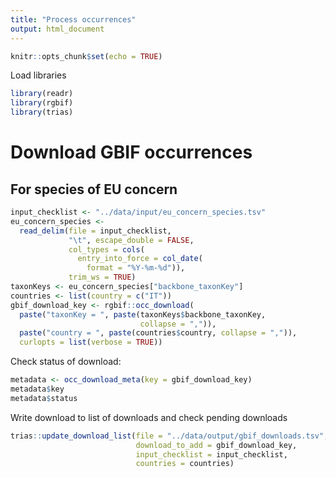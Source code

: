 ```yaml
---
title: "Process occurrences"
output: html_document
---
```


```r
knitr::opts_chunk$set(echo = TRUE)
```

Load libraries

```r
library(readr)
library(rgbif)
library(trias)
```

# Download GBIF occurrences

## For species of EU concern

```r
input_checklist <- "../data/input/eu_concern_species.tsv"
eu_concern_species <- 
  read_delim(file = input_checklist, 
             "\t", escape_double = FALSE, 
             col_types = cols(
               entry_into_force = col_date(
                 format = "%Y-%m-%d")), 
             trim_ws = TRUE)
taxonKeys <- eu_concern_species["backbone_taxonKey"]
countries <- list(country = c("IT"))
gbif_download_key <- rgbif::occ_download(
  paste("taxonKey = ", paste(taxonKeys$backbone_taxonKey, 
                             collapse = ",")), 
  paste("country = ", paste(countries$country, collapse = ",")), 
  curlopts = list(verbose = TRUE))
```

Check status of download:

```r
metadata <- occ_download_meta(key = gbif_download_key)
metadata$key
metadata$status
```

Write download to list of downloads and check pending downloads

```r
trias::update_download_list(file = "../data/output/gbif_downloads.tsv", 
                            download_to_add = gbif_download_key, 
                            input_checklist = input_checklist, 
                            countries = countries)
```
